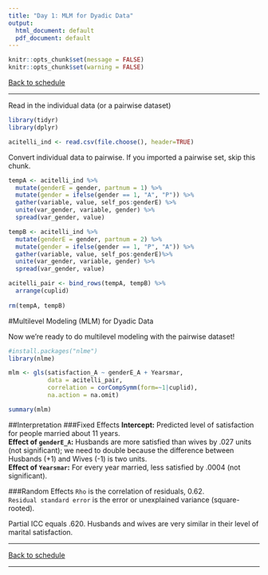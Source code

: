 ```yaml
---
title: "Day 1: MLM for Dyadic Data"
output:
  html_document: default
  pdf_document: default
---
```

```r
knitr::opts_chunk$set(message = FALSE)
knitr::opts_chunk$set(warning = FALSE)
```

[Back to schedule](schedule.html)

***

Read in the individual data (or a pairwise dataset) 

```r
library(tidyr)
library(dplyr)

acitelli_ind <- read.csv(file.choose(), header=TRUE)
```

Convert individual data to pairwise. If you imported a pairwise set, skip this chunk. 

```r
tempA <- acitelli_ind %>% 
  mutate(genderE = gender, partnum = 1) %>%
  mutate(gender = ifelse(gender == 1, "A", "P")) %>%
  gather(variable, value, self_pos:genderE) %>%
  unite(var_gender, variable, gender) %>%
  spread(var_gender, value)

tempB <- acitelli_ind %>% 
  mutate(genderE = gender, partnum = 2) %>%
  mutate(gender = ifelse(gender == 1, "P", "A")) %>%
  gather(variable, value, self_pos:genderE)%>%
  unite(var_gender, variable, gender) %>%
  spread(var_gender, value)

acitelli_pair <- bind_rows(tempA, tempB) %>%
  arrange(cuplid) 
  
rm(tempA, tempB)
```

#Multilevel Modeling (MLM) for Dyadic Data  

Now we're ready to do multilevel modeling with the pairwise dataset!

```r
#install.packages("nlme")
library(nlme)

mlm <- gls(satisfaction_A ~ genderE_A + Yearsmar,
           data = acitelli_pair,
           correlation = corCompSymm(form=~1|cuplid),
           na.action = na.omit)

summary(mlm)
```

##Interpretation
###Fixed Effects
**Intercept:**  Predicted level of satisfaction for people married about 11 years.  
**Effect of `genderE_A`:**  Husbands are more satisfied than wives by .027 units (not significant); we need to double because the difference between Husbands (+1) and Wives (-1) is two units.  
**Effect of `Yearsmar`:** For every year married, less satisfied by .0004 (not significant).

###Random Effects
`Rho` is the correlation of residuals, 0.62.  
`Residual standard error` is the error or unexplained variance (square-rooted).  

Partial ICC equals .620. Husbands and wives are very similar in their level of marital satisfaction.  
	
***  
	
[Back to schedule](schedule.html)

***  
